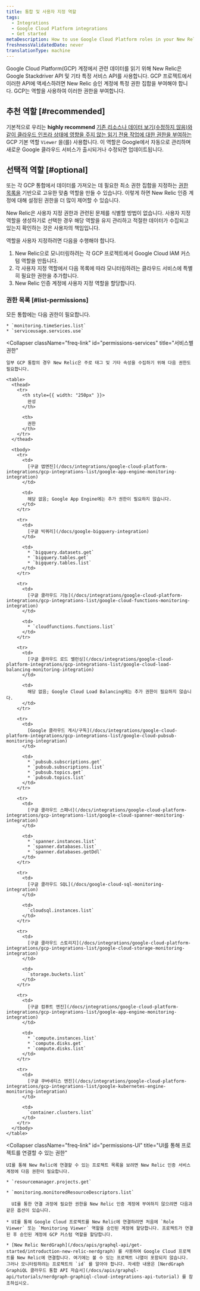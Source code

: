 ```yaml
---
title: 통합 및 사용자 지정 역할
tags:
  - Integrations
  - Google Cloud Platform integrations
  - Get started
metaDescription: How to use Google Cloud Platform roles in your New Relic integration to grant New Relic permission to monitor your GCP services.
freshnessValidatedDate: never
translationType: machine
---
```


Google Cloud Platform(GCP) 계정에서 관련 데이터를 읽기 위해 New Relic은 Google Stackdriver API 및 기타 특정 서비스 API를 사용합니다. GCP 프로젝트에서 이러한 API에 액세스하려면 New Relic 승인 계정에 특정 권한 집합을 부여해야 합니다. GCP는 역할을 사용하여 이러한 권한을 부여합니다.

## 추천 역할 [#recommended]

기본적으로 우리는 <DNT>**highly recommend**</DNT> [기존 리소스나 데이터 보기(수정하지 않음)와 같이 클라우드 인프라 상태에 영향을 주지 않는 읽기 전용 작업에 대한 권한을 부여하는](https://cloud.google.com/iam/docs/understanding-roles)GCP 기본 역할 `Viewer` 을(를) 사용합니다. 이 역할은 Google에서 자동으로 관리하며 새로운 Google 클라우드 서비스가 출시되거나 수정되면 업데이트됩니다.

## 선택적 역할 [#optional]

또는 각 GCP 통합에서 데이터를 가져오는 데 필요한 최소 권한 집합을 지정하는 [권한 목록을](/docs/integrations/google-cloud-platform-integrations/get-started/integrations-custom-roles#list-permissions) 기반으로 고유한 맞춤 역할을 만들 수 있습니다. 이렇게 하면 New Relic 인증 계정에 대해 설정된 권한을 더 많이 제어할 수 있습니다.

<Callout variant="important">
  New Relic은 사용자 지정 권한과 관련된 문제를 식별할 방법이 없습니다. 사용자 지정 역할을 생성하기로 선택한 경우 해당 역할을 유지 관리하고 적절한 데이터가 수집되고 있는지 확인하는 것은 사용자의 책임입니다.
</Callout>

역할을 사용자 지정하려면 다음을 수행해야 합니다.

1. New Relic으로 모니터링하려는 각 GCP 프로젝트에서 Google Cloud IAM 커스텀 역할을 만듭니다.
2. 각 사용자 지정 역할에서 다음 목록에 따라 모니터링하려는 클라우드 서비스에 특별히 필요한 권한을 추가합니다.
3. New Relic 인증 계정에 사용자 지정 역할을 할당합니다.

### 권한 목록 [#list-permissions]

<CollapserGroup>
  <Collapser
    className="freq-link"
    id="permissions-all"
    title="공통 권한"
  >
    모든 통합에는 다음 권한이 필요합니다.

    * `monitoring.timeSeries.list`
    * `serviceusage.services.use`
  </Collapser>

  <Collapser
    className="freq-link"
    id="permissions-services"
    title="서비스별 권한"
  >
    일부 GCP 통합의 경우 New Relic은 주로 태그 및 기타 속성을 수집하기 위해 다음 권한도 필요합니다.

    <table>
      <thead>
        <tr>
          <th style={{ width: "250px" }}>
            완성
          </th>

          <th>
            권한
          </th>
        </tr>
      </thead>

      <tbody>
        <tr>
          <td>
            [구글 앱엔진](/docs/integrations/google-cloud-platform-integrations/gcp-integrations-list/google-app-engine-monitoring-integration)
          </td>

          <td>
            해당 없음; Google App Engine에는 추가 권한이 필요하지 않습니다.
          </td>
        </tr>

        <tr>
          <td>
            [구글 빅쿼리](/docs/google-bigquery-integration)
          </td>

          <td>
            * `bigquery.datasets.get`
            * `bigquery.tables.get`
            * `bigquery.tables.list`
          </td>
        </tr>

        <tr>
          <td>
            [구글 클라우드 기능](/docs/integrations/google-cloud-platform-integrations/gcp-integrations-list/google-cloud-functions-monitoring-integration)
          </td>

          <td>
            * `cloudfunctions.functions.list`
          </td>
        </tr>

        <tr>
          <td>
            [구글 클라우드 로드 밸런싱](/docs/integrations/google-cloud-platform-integrations/gcp-integrations-list/google-cloud-load-balancing-monitoring-integration)
          </td>

          <td>
            해당 없음; Google Cloud Load Balancing에는 추가 권한이 필요하지 않습니다.
          </td>
        </tr>

        <tr>
          <td>
            [Google 클라우드 게시/구독](/docs/integrations/google-cloud-platform-integrations/gcp-integrations-list/google-cloud-pubsub-monitoring-integration)
          </td>

          <td>
            * `pubsub.subscriptions.get`
            * `pubsub.subscriptions.list`
            * `pubsub.topics.get`
            * `pubsub.topics.list`
          </td>
        </tr>

        <tr>
          <td>
            [구글 클라우드 스패너](/docs/integrations/google-cloud-platform-integrations/gcp-integrations-list/google-cloud-spanner-monitoring-integration)
          </td>

          <td>
            * `spanner.instances.list`
            * `spanner.databases.list`
            * `spanner.databases.getDdl`
          </td>
        </tr>

        <tr>
          <td>
            [구글 클라우드 SQL](/docs/google-cloud-sql-monitoring-integration)
          </td>

          <td>
            `cloudsql.instances.list`
          </td>
        </tr>

        <tr>
          <td>
            [구글 클라우드 스토리지](/docs/integrations/google-cloud-platform-integrations/gcp-integrations-list/google-cloud-storage-monitoring-integration)
          </td>

          <td>
            `storage.buckets.list`
          </td>
        </tr>

        <tr>
          <td>
            [구글 컴퓨트 엔진](/docs/integrations/google-cloud-platform-integrations/gcp-integrations-list/google-app-engine-monitoring-integration)
          </td>

          <td>
            * `compute.instances.list`
            * `compute.disks.get`
            * `compute.disks.list`
          </td>
        </tr>

        <tr>
          <td>
            [구글 쿠버네티스 엔진](/docs/integrations/google-cloud-platform-integrations/gcp-integrations-list/google-kubernetes-engine-monitoring-integration)
          </td>

          <td>
            `container.clusters.list`
          </td>
        </tr>
      </tbody>
    </table>
  </Collapser>

  <Collapser
    className="freq-link"
    id="permissions-UI"
    title="UI를 통해 프로젝트를 연결할 수 있는 권한"
  >
    UI를 통해 New Relic에 연결할 수 있는 프로젝트 목록을 보려면 New Relic 인증 서비스 계정에 다음 권한이 필요합니다.

    * `resourcemanager.projects.get`

    * `monitoring.monitoredResourceDescriptors.list`

      UI를 통한 연결 과정에 필요한 권한을 New Relic 인증 계정에 부여하지 않으려면 다음과 같은 옵션이 있습니다.

    * UI를 통해 Google Cloud 프로젝트를 New Relic에 연결하려면 처음에 `Role Viewer` 또는 `Monitoring Viewer` 역할을 승인된 계정에 할당합니다. 프로젝트가 연결된 후 승인된 계정에 GCP 커스텀 역할을 할당합니다.

    * [New Relic NerdGraph](/docs/apis/graphql-api/get-started/introduction-new-relic-nerdgraph) 를 사용하여 Google Cloud 프로젝트를 New Relic에 연결합니다. 여기에는 볼 수 있는 프로젝트 나열이 포함되지 않습니다. 그러나 모니터링하려는 프로젝트의 `id` 를 알아야 합니다. 자세한 내용은 [NerdGraph GraphiQL 클라우드 통합 API 자습서](/docs/apis/graphql-api/tutorials/nerdgraph-graphiql-cloud-integrations-api-tutorial) 를 참조하십시오.
  </Collapser>
</CollapserGroup>